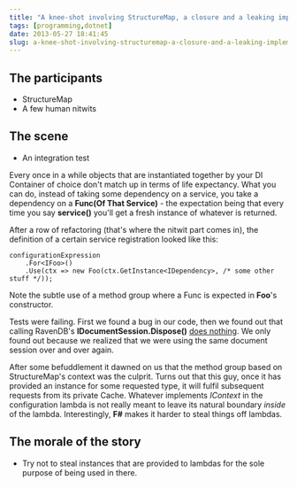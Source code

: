 ```yaml
---
title: "A knee-shot involving StructureMap, a closure and a leaking implementation detail"
tags: [programming,dotnet]
date: 2013-05-27 18:41:45
slug: a-knee-shot-involving-structuremap-a-closure-and-a-leaking-implementation-detail
---
```


## The participants
* StructureMap
* A few human nitwits

## The scene

* An integration test

Every once in a while objects that are instantiated together by your DI Container of choice don't match up in terms of life expectancy. What you can do, instead of taking some dependency on a service, you take a dependency on a **Func(Of That Service)** - the expectation being that every time you say **service()** you'll get a fresh instance of whatever is returned.

After a row of refactoring (that's where the nitwit part comes in), the definition of a certain service registration looked like this:

    configurationExpression
		.For<IFoo>()
		.Use(ctx => new Foo(ctx.GetInstance<IDependency>, /* some other stuff */));

Note the subtle use of a method group where a Func is expected in **Foo**'s constructor.

Tests were failing. First we found a bug in our code, then we found out that calling RavenDB's **IDocumentSession.Dispose()** [does nothing](https://groups.google.com/forum/?fromgroups#!topic/ravendb/Gmq2vCLu2m4). We only found out because we realized that we were using the same document session over and over again. 

After some befuddlement it dawned on us that the method group based on StructureMap's context was the culprit. Turns out that this guy, once it has provided an instance for some requested type, it will fulfil subsequent requests from its private Cache. Whatever implements *IContext* in  the configuration lambda is not really meant to leave its natural boundary *inside* of the lambda. Interestingly, **F#** makes it harder to steal things off lambdas.

## The morale of the story

* Try not to steal instances that are provided to lambdas for the sole purpose of being used in there.